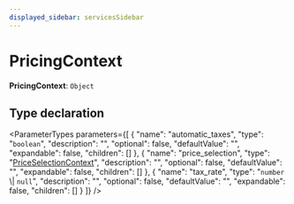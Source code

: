 ```yaml
---
displayed_sidebar: servicesSidebar
---
```



# PricingContext

 **PricingContext**: `Object`

## Type declaration

<ParameterTypes parameters={[
  {
    "name": "automatic_taxes",
    "type": "`boolean`",
    "description": "",
    "optional": false,
    "defaultValue": "",
    "expandable": false,
    "children": []
  },
  {
    "name": "price_selection",
    "type": "[PriceSelectionContext](services.PriceSelectionContext.mdx)",
    "description": "",
    "optional": false,
    "defaultValue": "",
    "expandable": false,
    "children": []
  },
  {
    "name": "tax_rate",
    "type": "`number` \\| `null`",
    "description": "",
    "optional": false,
    "defaultValue": "",
    "expandable": false,
    "children": []
  }
]} />
